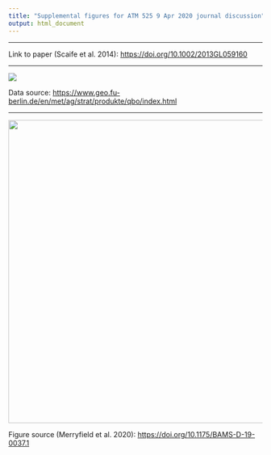 ```yaml
---
title: "Supplemental figures for ATM 525 9 Apr 2020 journal discussion"
output: html_document
---
```

***
Link to paper (Scaife et al. 2014): <https://doi.org/10.1002/2013GL059160>{target="_blank"}

***
![](figures/qbo.svg) 

Data source: <https://www.geo.fu-berlin.de/en/met/ag/strat/produkte/qbo/index.html>{target="_blank"}

***
![](figures/merryfield.png){width=600px}

Figure source (Merryfield et al. 2020): <https://doi.org/10.1175/BAMS-D-19-0037.1>{target="_blank"}